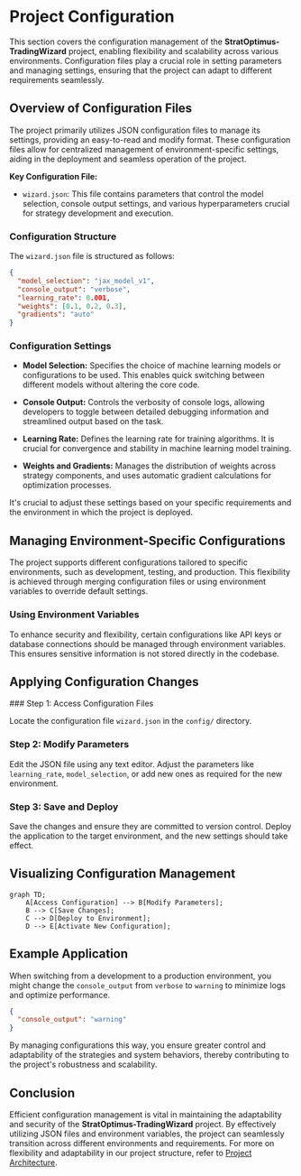 
# Project Configuration

This section covers the configuration management of the **StratOptimus-TradingWizard** project, enabling flexibility and scalability across various environments. Configuration files play a crucial role in setting parameters and managing settings, ensuring that the project can adapt to different requirements seamlessly.

## Overview of Configuration Files

The project primarily utilizes JSON configuration files to manage its settings, providing an easy-to-read and modify format. These configuration files allow for centralized management of environment-specific settings, aiding in the deployment and seamless operation of the project.

**Key Configuration File:**

- `wizard.json`: This file contains parameters that control the model selection, console output settings, and various hyperparameters crucial for strategy development and execution.

### Configuration Structure

The `wizard.json` file is structured as follows:

```json
{
  "model_selection": "jax_model_v1",
  "console_output": "verbose",
  "learning_rate": 0.001,
  "weights": [0.1, 0.2, 0.3],
  "gradients": "auto"
}
```

### Configuration Settings

- **Model Selection:** Specifies the choice of machine learning models or configurations to be used. This enables quick switching between different models without altering the core code.
  
- **Console Output:** Controls the verbosity of console logs, allowing developers to toggle between detailed debugging information and streamlined output based on the task.

- **Learning Rate:** Defines the learning rate for training algorithms. It is crucial for convergence and stability in machine learning model training.

- **Weights and Gradients:** Manages the distribution of weights across strategy components, and uses automatic gradient calculations for optimization processes.

<Callout>
It's crucial to adjust these settings based on your specific requirements and the environment in which the project is deployed.
</Callout>

## Managing Environment-Specific Configurations

The project supports different configurations tailored to specific environments, such as development, testing, and production. This flexibility is achieved through merging configuration files or using environment variables to override default settings.

### Using Environment Variables

To enhance security and flexibility, certain configurations like API keys or database connections should be managed through environment variables. This ensures sensitive information is not stored directly in the codebase.

## Applying Configuration Changes

<Steps>
### Step 1: Access Configuration Files

Locate the configuration file `wizard.json` in the `config/` directory.

### Step 2: Modify Parameters

Edit the JSON file using any text editor. Adjust the parameters like `learning_rate`, `model_selection`, or add new ones as required for the new environment.

### Step 3: Save and Deploy

Save the changes and ensure they are committed to version control. Deploy the application to the target environment, and the new settings should take effect.
</Steps>

## Visualizing Configuration Management

```mermaid
graph TD;
    A[Access Configuration] --> B[Modify Parameters];
    B --> C[Save Changes];
    C --> D[Deploy to Environment];
    D --> E[Activate New Configuration];
```

## Example Application

When switching from a development to a production environment, you might change the `console_output` from `verbose` to `warning` to minimize logs and optimize performance.

```json
{
  "console_output": "warning"
}
```

By managing configurations this way, you ensure greater control and adaptability of the strategies and system behaviors, thereby contributing to the project's robustness and scalability.

## Conclusion

Efficient configuration management is vital in maintaining the adaptability and security of the **StratOptimus-TradingWizard** project. By effectively utilizing JSON files and environment variables, the project can seamlessly transition across different environments and requirements. For more on flexibility and adaptability in our project structure, refer to [Project Architecture](/project-architecture).
